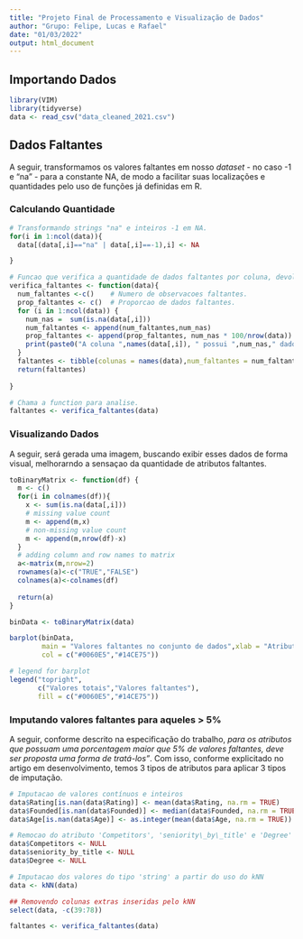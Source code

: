 ```yaml
---
title: "Projeto Final de Processamento e Visualização de Dados"
author: "Grupo: Felipe, Lucas e Rafael"
date: "01/03/2022"
output: html_document
---
```


## Importando Dados

```r
library(VIM)
library(tidyverse)
data <- read_csv("data_cleaned_2021.csv")
```

## Dados Faltantes

A seguir, transformamos os valores faltantes em nosso *dataset* - no caso -1 e "na" - para a constante NA, de modo a facilitar suas localizações e quantidades pelo uso de funções já definidas em R.

### Calculando Quantidade

```r

# Transformando strings "na" e inteiros -1 em NA.
for(i in 1:ncol(data)){
  data[(data[,i]=="na" | data[,i]==-1),i] <- NA

}

# Funcao que verifica a quantidade de dados faltantes por coluna, devolvendo as informacoes em um 'tibble'.
verifica_faltantes <- function(data){
  num_faltantes <-c()    # Numero de observacoes faltantes.
  prop_faltantes <- c()  # Proporcao de dados faltantes.
  for (i in 1:ncol(data)) {
    num_nas =  sum(is.na(data[,i]))
    num_faltantes <- append(num_faltantes,num_nas)
    prop_faltantes <- append(prop_faltantes, num_nas * 100/nrow(data))
    print(paste0("A coluna ",names(data[,i]), " possui ",num_nas," dados faltantes"))
  }
  faltantes <- tibble(colunas = names(data),num_faltantes = num_faltantes, prop_faltantes = prop_faltantes)
  return(faltantes)
  
}

# Chama a function para analise.
faltantes <- verifica_faltantes(data)
```

### Visualizando Dados

A seguir, será gerada uma imagem, buscando exibir esses dados de forma visual, melhorarndo a sensaçao da quantidade de atributos faltantes.

```r
toBinaryMatrix <- function(df) {
  m <- c()
  for(i in colnames(df)){
    x <- sum(is.na(data[,i]))
    # missing value count
    m <- append(m,x)
    # non-missing value count
    m <- append(m,nrow(df)-x)
  }
  # adding column and row names to matrix
  a<-matrix(m,nrow=2)
  rownames(a)<-c("TRUE","FALSE")
  colnames(a)<-colnames(df)
  
  return(a)
}

binData <- toBinaryMatrix(data)

barplot(binData,
        main = "Valores faltantes no conjunto de dados",xlab = "Atributos",
        col = c("#0060E5","#14CE75"))

# legend for barplot
legend("topright",
       c("Valores totais","Valores faltantes"),
       fill = c("#0060E5","#14CE75"))
```

### Imputando valores faltantes para aqueles > 5%

A seguir, conforme descrito na especificação do trabalho, *para os atributos que possuam uma porcentagem maior que 5% de valores faltantes, deve ser proposta uma forma de tratá-los"*. Com isso, conforme explicitado no artigo em desenvolvimento, temos 3 tipos de atributos para aplicar 3 tipos de imputação.

```r

# Imputacao de valores contínuos e inteiros
data$Rating[is.nan(data$Rating)] <- mean(data$Rating, na.rm = TRUE)
data$Founded[is.nan(data$Founded)] <- median(data$Founded, na.rm = TRUE)
data$Age[is.nan(data$Age)] <- as.integer(mean(data$Age, na.rm = TRUE))

# Remocao do atributo 'Competitors', 'seniority\_by\_title' e 'Degree' por serem superiores a 60%
data$Competitors <- NULL
data$seniority_by_title <- NULL
data$Degree <- NULL

# Imputacao dos valores do tipo 'string' a partir do uso do kNN
data <- kNN(data)

## Removendo colunas extras inseridas pelo kNN
select(data, -c(39:78))

faltantes <- verifica_faltantes(data)
```